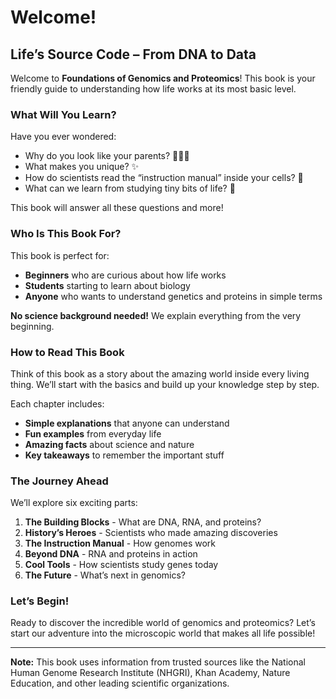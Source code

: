 # Welcome! {.unnumbered}

## Life's Source Code – From DNA to Data

Welcome to **Foundations of Genomics and Proteomics**! This book is your friendly guide to understanding how life works at its most basic level.

### What Will You Learn?

Have you ever wondered:

- Why do you look like your parents? 👨‍👩‍👧
- What makes you unique? ✨
- How do scientists read the "instruction manual" inside your cells? 📖
- What can we learn from studying tiny bits of life? 🔬

This book will answer all these questions and more!

### Who Is This Book For?

This book is perfect for:

- **Beginners** who are curious about how life works
- **Students** starting to learn about biology
- **Anyone** who wants to understand genetics and proteins in simple terms

**No science background needed!** We explain everything from the very beginning.

### How to Read This Book

Think of this book as a story about the amazing world inside every living thing. We'll start with the basics and build up your knowledge step by step.

Each chapter includes:

- **Simple explanations** that anyone can understand
- **Fun examples** from everyday life
- **Amazing facts** about science and nature
- **Key takeaways** to remember the important stuff

### The Journey Ahead

We'll explore six exciting parts:

1. **The Building Blocks** - What are DNA, RNA, and proteins?
2. **History's Heroes** - Scientists who made amazing discoveries
3. **The Instruction Manual** - How genomes work
4. **Beyond DNA** - RNA and proteins in action
5. **Cool Tools** - How scientists study genes today
6. **The Future** - What's next in genomics?

### Let's Begin!

Ready to discover the incredible world of genomics and proteomics? Let's start our adventure into the microscopic world that makes all life possible!

---

**Note:** This book uses information from trusted sources like the National Human Genome Research Institute (NHGRI), Khan Academy, Nature Education, and other leading scientific organizations.
